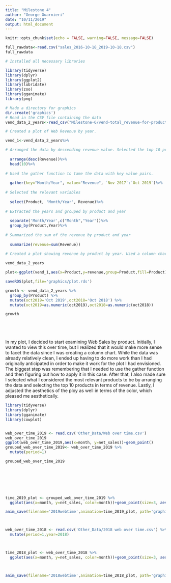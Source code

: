 ```yaml
---
title: "Milestone 4"
author: "George Guarnieri"
date: "10/11/2019"
output: html_document
---
```


```r
knitr::opts_chunk$set(echo = FALSE, warning=FALSE, message=FALSE)
```



```r
full_rawdata<-read.csv("sales_2016-10-18_2019-10-18.csv")
full_rawdata
```





```r

# Installed all necessary libraries

library(tidyverse)
library(dplyr)
library(ggplot2)
library(lubridate)
library(zoo)
library(gganimate)
library(png)

# Made a directory for graphics
dir.create('graphics')
# Read in the CSV file containing the data
vend_data_2_years<-read_csv("Milestone-6/vend-total_revenue-for-product-by-month (2).csv")

# Created a plot of Web Revenue by year.

vend_1<-vend_data_2_years%>%

# Arranged the data by descending revenue value. Selected the top 10 products in terms of Revenue. 
  
  arrange(desc(Revenue))%>%
  head(10)%>%
  
# Used the gather function to tame the data with key value pairs.
  
  gather(key="Month/Year", value="Revenue", `Nov 2017`:`Oct 2019`)%>%
  
# Selected the relevant variables
  
  select(Product, 'Month/Year', Revenue)%>%
  
# Extracted the years and grouped by product and year
  
  separate('Month/Year',c("Month","Year"))%>%
  group_by(Product,Year)%>%
  
# Summarized the sum of the revenue by product and year
  
  summarize(revenue=sum(Revenue))

# Created a plot showing revenue by product by year. Used a column chart and facet wrapped by year. Gave the chart a title, subtitle, and axis labels. Removed the tick labels from the x-axis since they were too crowded.
  
vend_data_2_years

plot<-ggplot(vend_1,aes(x=Product,y=revenue,group=Product,fill=Product))+geom_col()+facet_wrap(~Year)+labs(title="Web Revenue by Product 2017-2019",subtitle="Data Sourced From Vend",y="Revenue",x="Product")+theme(axis.text.x=element_blank(),axis.ticks.x=element_blank())

saveRDS(plot,file='graphics/plot.rds')

growth <- vend_data_2_years %>%
  group_by(Product) %>%
  mutate(oct2019='Oct 2019',oct2018='Oct 2018') %>%
  mutate(oct2019=as.numeric(oct2019),oct2018=as.numeric(oct2018)) 

growth


                                                                          



```

In my plot, I decided to start examining Web Sales by product. Initially, I wanted to view this over time, but I realized that it would make more sense to facet the data since I was creating a column chart. While the data was already relatively clean, I ended up having to do more work than I had originally anticipated in order to make it work for the plot I had envisioned. The biggest step was remembering that I needed to use the gather function and then figuring out how to apply it in this case. After that, I also made sure I selected what I considered the most relevant products to be by arranging the data and selecting the top 10 products in terms of revenue. Lastly, I adjusted the aesthetics of the ploy as well in terms of the color, which pleased me aesthetically. 


```r
library(tidyverse)
library(dplyr)
library(gganimate)
library(cowplot)


web_over_time_2019 <- read.csv('Other_Data/Web over time.csv')
web_over_time_2019
ggplot(web_over_time_2019,aes(x=month, y=net_sales))+geom_point()
grouped_web_over_time_2019<- web_over_time_2019 %>%
  mutate(period=1)

grouped_web_over_time_2019
  
 





time_2019_plot <- grouped_web_over_time_2019 %>%
  ggplot(aes(x=month, y=net_sales, color=month))+geom_point(size=3, aes(group=period))+transition_states(month) +     labs(x="Month", y="Net Sales")

anim_save(filename='2019webtime',animation=time_2019_plot, path='graphics')



web_over_time_2018 <- read.csv('Other_Data/2018 web over time.csv') %>%
  mutate(period=1,year=2018)



time_2018_plot <- web_over_time_2018 %>%
  ggplot(aes(x=month, y=net_sales, color=month))+geom_point(size=3, aes(group=period))+transition_states(month) + labs(x="Month", y="Net Sales")



anim_save(filename='2018webtime',animation=time_2018_plot, path='graphics')






```




